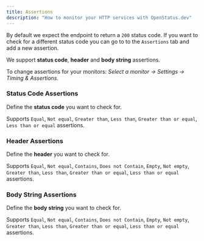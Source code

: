 ```yaml
---
title: Assertions
description: "How to monitor your HTTP services with OpenStatus.dev"
---
```


By default we expect the endpoint to return a `200` status code. If you want to check for a different status code you can go to to the `Assertions` tab and add a new assertion.

We support **status code**, **header** and **body string** assertions.

To change assertions for your monitors: _Select a monitor &rarr; Settings &rarr; Timing & Assertions_.

### Status Code Assertions

Define the **status code** you want to check for.

Supports `Equal`, `Not equal`, `Greater than`, `Less than`, `Greater than or equal`, `Less than or equal` assertions.

### Header Assertions

Define the **header** you want to check for.

Supports `Equal`, `Not equal`, `Contains`, `Does not Contain`, `Empty`, `Not empty`, `Greater than`, `Less than`, `Greater than or equal`, `Less than or equal` assertions.

### Body String Assertions

Define the **body string** you want to check for.

Supports `Equal`, `Not equal`, `Contains`, `Does not Contain`, `Empty`, `Not empty`, `Greater than`, `Less than`, `Greater than or equal`, `Less than or equal` assertions.

